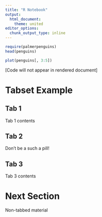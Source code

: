 ```yaml
---
title: "R Notebook"
output: 
  html_document:
    theme: united
editor_options: 
  chunk_output_type: inline
---
```



```r
require(palmerpenguins)
head(penguins)
```


```r
plot(penguins[, 3:5])
```

[Code will not appear in rendered document]




# Tabset Example {.tabset .tabset-pills}

## Tab 1

Tab 1 contents

## Tab 2

Don't be a such a pill!

## Tab 3

Tab 3 contents


# Next Section

Non-tabbed material







